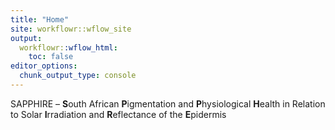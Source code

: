 ```yaml
---
title: "Home"
site: workflowr::wflow_site
output:
  workflowr::wflow_html:
    toc: false
editor_options:
  chunk_output_type: console
---
```


SAPPHIRE – **S**outh African **P**igmentation and **P**hysiological **H**ealth in Relation to Solar **I**rradiation and **R**eflectance of the **E**pidermis
